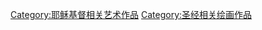 {{Commonscat|Paintings of the Bible}}

[[Category:耶稣基督相关艺术作品|Category:耶稣基督相关艺术作品]]
[[Category:圣经相关绘画作品|Category:圣经相关绘画作品]]